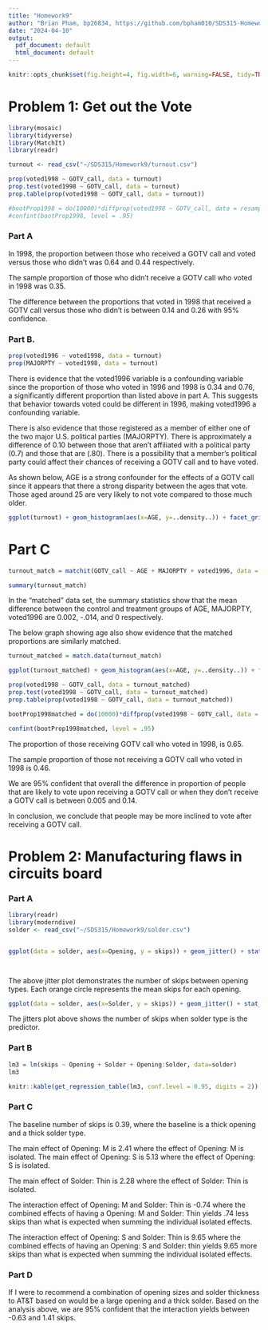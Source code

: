 ---
title: "Homework9"
author: "Brian Pham, bp26834, https://github.com/bpham010/SDS315-Homework9"
date: "2024-04-10"
output:
  pdf_document: default
  html_document: default
---


```{r global_options, echo=FALSE}
knitr::opts_chunk$set(fig.height=4, fig.width=6, warning=FALSE, tidy=TRUE, message = FALSE, tidy.opts=list(width.cutoff=60))
```

# Problem 1: Get out the Vote

```{r, echo = FALSE, results = "hide"}
library(mosaic)
library(tidyverse)
library(MatchIt)
library(readr)

turnout <- read_csv("~/SDS315/Homework9/turnout.csv")

prop(voted1998 ~ GOTV_call, data = turnout)
prop.test(voted1998 ~ GOTV_call, data = turnout)
prop.table(prop(voted1998 ~ GOTV_call, data = turnout))

#bootProp1998 = do(10000)*diffprop(voted1998 ~ GOTV_call, data = resample(turnout))
#confint(bootProp1998, level = .95)

```

### Part A
In 1998, the proportion between those who received a GOTV call and voted versus those who didn't was 0.64 and 0.44 respectively. 

The sample proportion of those who didn't receive a GOTV call who voted in 1998 was 0.35. 


The difference between the proportions that voted in 1998 that received a GOTV call versus those who didn't is between 0.14 and 0.26 with 95% confidence. 

\newpage


### Part B. 

```{r, echo = FALSE, results = "hide"}

prop(voted1996 ~ voted1998, data = turnout)
prop(MAJORPTY ~ voted1998, data = turnout)

```

There is evidence that the voted1996 variable is a confounding variable since the proportion of those who voted in 1996 and 1998 is 0.34 and 0.76, a significantly different proportion than listed above in part A. This suggests that behavior towards voted could be different in 1996, making voted1996 a confounding variable. 



There is also evidence that those registered as a member of either one of the two major U.S. political parties (MAJORPTY). There is approximately a difference of 0.10 between those that aren't affiliated with a political party (0.7) and those that are (.80). There is a possibility that a member's political party could affect their chances of receiving a GOTV call and to have voted. 


As shown below, AGE is a strong confounder for the effects of a GOTV call since it appears that there a strong disparity between the ages that vote. Those aged around 25 are very likely to not vote compared to those much older. 


```{r, echo = FALSE}

ggplot(turnout) + geom_histogram(aes(x=AGE, y=..density..)) + facet_grid(~voted1998)

```

# Part C

```{r, echo = FALSE, results = "hide"}


turnout_match = matchit(GOTV_call ~ AGE + MAJORPTY + voted1996, data = turnout, ratio=5)

summary(turnout_match)


```

In the "matched" data set, the summary statistics show that the mean difference between the control and treatment groups of AGE, MAJORPTY, voted1996 are 0.002, -.014, and 0 respectively. 

The below graph showing age also show evidence that the matched proportions are similarly matched.

```{r, echo = FALSE, results = "hide"}

turnout_matched = match.data(turnout_match)

```


```{r, echo = FALSE}

ggplot(turnout_matched) + geom_histogram(aes(x=AGE, y=..density..)) + facet_grid(~voted1998)

```



```{r, echo = FALSE, results = "hide"}

prop(voted1998 ~ GOTV_call, data = turnout_matched)
prop.test(voted1998 ~ GOTV_call, data = turnout_matched)
prop.table(prop(voted1998 ~ GOTV_call, data = turnout_matched))

bootProp1998matched = do(10000)*diffprop(voted1998 ~ GOTV_call, data = resample(turnout_matched))

confint(bootProp1998matched, level = .95)
```

The proportion of those receiving GOTV call who voted in 1998, is 0.65. 

The sample proportion of those not receiving a GOTV call who voted in 1998 is 0.46. 

We are 95% confident that overall the difference in proportion of people that are likely to vote upon receiving a GOTV call or when they don't receive a GOTV call is between 0.005 and 0.14. 

In conclusion, we conclude that people may be more inclined to vote after receiving a GOTV call. 


\newpage



# Problem 2: Manufacturing flaws in circuits board



### Part A

```{r, echo = FALSE}


library(readr)
library(moderndive)
solder <- read_csv("~/SDS315/Homework9/solder.csv")


ggplot(data = solder, aes(x=Opening, y = skips)) + geom_jitter() + stat_summary(fun='mean', color='darkorange')




```

The above jitter plot demonstrates the number of skips between opening types. Each orange circle represents the mean skips for each opening.

```{r, echo = FALSE}


ggplot(data = solder, aes(x=Solder, y = skips)) + geom_jitter() + stat_summary(fun='mean', color='darkorange')


```

The jitters plot above shows the number of skips when solder type is the predictor. 

### Part B

```{r, echo = FALSE, results = "hide"}

lm3 = lm(skips ~ Opening + Solder + Opening:Solder, data=solder)
lm3


```


```{r, echo = FALSE}


knitr::kable(get_regression_table(lm3, conf.level = 0.95, digits = 2))


```

### Part C

The baseline number of skips is 0.39, where the baseline is a thick opening and a thick solder type. 

The main effect of Opening: M is 2.41 where the effect of Opening: M is isolated. 
The main effect of Opening: S is 5.13 where the effect of Opening: S is isolated.

The main effect of Solder: Thin is 2.28 where the effect of Solder: Thin is isolated. 

The interaction effect of Opening: M and Solder: Thin is -0.74 where the combined effects of having a Opening: M and Solder: Thin yields .74 less skips than what is expected when summing the individual isolated effects. 

The interaction effect of Opening: S and Solder: Thin is 9.65 where the combined effects of having an Opening: S and Solder: thin yields 9.65 more skips than what is expected when summing the individual isolated effects. 


### Part D

If I were to recommend a combination of opening sizes and solder thickness to AT&T based on would be a large opening and a thick solder. Based on the analysis above, we are 95% confident that the interaction yields between -0.63 and 1.41 skips. 



